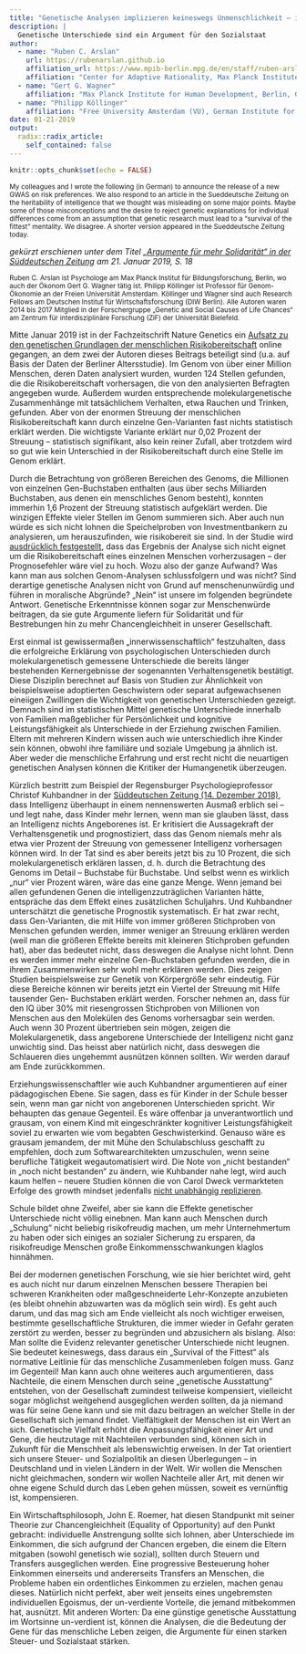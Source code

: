 ```yaml
---
title: "Genetische Analysen implizieren keineswegs Unmenschlichkeit – im Gegenteil"
description: |
  Genetische Unterschiede sind ein Argument für den Sozialstaat
author:
  - name: "Ruben C. Arslan"
    url: https://rubenarslan.github.io
    affiliation_url: https://www.mpib-berlin.mpg.de/en/staff/ruben-arslan
    affiliation: "Center for Adaptive Rationality, Max Planck Institute for Human Development, Berlin" 
  - name: "Gert G. Wagner"
    affiliation: "Max Planck Institute for Human Development, Berlin, German Institute for Economic Research (DIW Berlin)" 
  - name: "Philipp Köllinger"
    affiliation: "Free University Amsterdam (VU), German Institute for Economic Research (DIW Berlin)" 
date: 01-21-2019
output:
  radix::radix_article:
    self_contained: false
---
```


```r
knitr::opts_chunk$set(echo = FALSE)
```

<small>My colleagues and I wrote the following (in German) to announce the release of a new GWAS on risk preferences.
We also respond to an article in the Sueddeutsche Zeitung on the heritability of intelligence that we thought was misleading on
some major points. Maybe some of those misconceptions and the desire to reject genetic explanations for individual differences 
come from an assumption that genetic research must lead to a "survival of the fittest" mentality. We disagree. A shorter
version appeared in the Sueddeutsche Zeitung today.</small>

_gekürzt erschienen unter dem Titel [„Argumente für mehr Solidarität“ in der Süddeutschen Zeitung](https://www.sueddeutsche.de/wirtschaft/forum-argumente-fuer-mehr-solidaritaet-1.4295164) am 21. Januar 2019, S. 18_

<small>Ruben C. Arslan ist Psychologe am Max Planck Institut für Bildungsforschung, Berlin, wo auch der Ökonom Gert G. Wagner tätig ist. Philipp Köllinger ist Professor für Genom-Ökonomie an der Freien Universität Amsterdam. Köllinger und Wagner sind auch Research Fellows am Deutschen Institut für Wirtschaftsforschung (DIW Berlin). Alle Autoren waren 2014 bis 2017 Mitglied in der Forschergruppe „Genetic and Social Causes of Life Chances“ am Zentrum für interdisziplinäre Forschung (ZiF) der Universität Bielefeld.</small>

Mitte Januar 2019 ist in der Fachzeitschrift Nature Genetics ein [Aufsatz zu den genetischen Grundlagen der menschlichen Risikobereitschaft](https://doi.org/10.1038/s41588-018-0309-3) online gegangen, an dem zwei der Autoren dieses Beitrags beteiligt sind (u.a. auf Basis der Daten der Berliner Altersstudie). Im Genom von über einer Million Menschen, deren Daten analysiert wurden, wurden 124 Stellen gefunden, die die Risikobereitschaft vorhersagen, die von den analysierten Befragten angegeben wurde. Außerdem wurden entsprechende molekulargenetische Zusammenhänge mit tatsächlichem Verhalten, etwa Rauchen und Trinken, gefunden. Aber von der enormen Streuung der menschlichen Risikobereitschaft kann durch einzelne Gen-Varianten fast nichts statistisch erklärt werden. Die wichtigste Variante erklärt nur 0,02 Prozent der Streuung – statistisch signifikant, also kein reiner Zufall, aber trotzdem wird so gut wie kein Unterschied in der Risikobereitschaft durch eine Stelle im Genom erklärt.

Durch die Betrachtung von größeren Bereichen des Genoms, die Millionen von einzelnen Gen-Buchstaben enthalten (aus über sechs Milliarden Buchstaben, aus denen ein menschliches Genom besteht), konnten immerhin 1,6 Prozent der Streuung statistisch aufgeklärt werden. Die winzigen Effekte vieler Stellen im Genom summieren sich. Aber auch nun würde es sich nicht lohnen die Speichelproben von Investmentbankern zu analysieren, um herauszufinden, wie risikobereit sie sind. In der Studie wird [ausdrücklich festgestellt](https://www.thessgac.org/faqs), dass das Ergebnis der Analyse sich nicht eignet um die Risikobereitschaft eines einzelnen Menschen vorherzusagen – der Prognosefehler wäre viel zu hoch. Wozu also der ganze Aufwand? Was kann man aus solchen Genom-Analysen schlussfolgern und was nicht? Sind derartige genetische Analysen nicht von Grund auf menschenunwürdig und führen in moralische Abgründe? „Nein“ ist unsere im folgenden begründete Antwort. Genetische Erkenntnisse können sogar zur Menschenwürde beitragen, da sie gute Argumente liefern für Solidarität und für Bestrebungen hin zu mehr Chancengleichheit in unserer Gesellschaft.

Erst einmal ist gewissermaßen „innerwissenschaftlich“ festzuhalten, dass die erfolgreiche Erklärung von psychologischen Unterschieden durch molekulargenetisch gemessene Unterschiede die bereits länger bestehenden Kernergebnisse der sogenannten Verhaltensgenetik bestätigt. Diese Disziplin berechnet auf Basis von Studien zur Ähnlichkeit von beispielsweise adoptierten Geschwistern oder separat aufgewachsenen eineiigen Zwillingen die Wichtigkeit von genetischen Unterschieden gezeigt. Demnach sind im statistischen Mittel genetische Unterschiede innerhalb von Familien maßgeblicher für Persönlichkeit und kognitive Leistungsfähigkeit als Unterschiede in der Erziehung zwischen Familien. Eltern mit mehreren Kindern wissen auch wie unterschiedlich ihre Kinder sein können, obwohl ihre familiäre und soziale Umgebung ja ähnlich ist. Aber weder die menschliche Erfahrung und erst recht nicht die neuartigen genetischen Analysen können die Kritiker der Humangenetik überzeugen.

Kürzlich bestritt zum Beispiel der Regensburger Psychologieprofessor Christof Kuhbandner in der [Süddeutschen Zeitung (14. Dezember 2018)](https://www.sueddeutsche.de/bildung/paedagogik-intelligenz-ist-nicht-angeboren-1.4245200), dass Intelligenz überhaupt in einem nennenswerten Ausmaß erblich sei – und legt nahe, dass Kinder mehr lernen, wenn man sie glauben lässt, dass an Intelligenz nichts Angeborenes ist. Er kritisiert die Aussagekraft der Verhaltensgenetik und prognostiziert, dass das Genom niemals mehr als etwa vier Prozent der Streuung von gemessener Intelligenz vorhersagen können wird. In der Tat sind es aber bereits jetzt bis zu 10 Prozent, die sich molekulargenetisch erklären lassen, d. h. durch die Betrachtung des Genoms im Detail – Buchstabe für Buchstabe. Und selbst wenn es wirklich „nur“ vier Prozent wären, wäre das eine ganze Menge. Wenn jemand bei allen gefundenen Genen die intelligenzzuträglichen Varianten hätte, entspräche das dem Effekt eines zusätzlichen Schuljahrs.
Und Kuhbandner unterschätzt die genetische Prognostik systematisch. Er hat zwar recht, dass Gen-Varianten, die mit Hilfe von immer größeren Stichproben von Menschen gefunden werden, immer weniger an Streuung erklären werden (weil man die größeren Effekte bereits mit kleineren Stichproben gefunden hat), aber das bedeutet nicht, dass deswegen die Analyse nicht lohnt. Denn es werden immer mehr einzelne Gen-Buchstaben gefunden werden, die in ihrem Zusammenwirken sehr wohl mehr erklären werden. Dies zeigen Studien beispielsweise zur Genetik von Körpergröße sehr eindeutig. Für diese Bereiche können wir bereits jetzt ein Viertel der Streuung mit Hilfe tausender Gen- Buchstaben erklärt werden. Forscher nehmen an, dass für den IQ über 30% mit riesengrossen Stichproben von Millionen von Menschen aus den Molekülen des Genoms vorhersagbar sein werden. Auch wenn 30 Prozent übertrieben sein mögen, zeigen die Molekulargenetik, dass angeborene Unterschiede der Intelligenz nicht ganz unwichtig sind. Das heisst aber natürlich nicht, dass deswegen die Schlaueren dies ungehemmt ausnützen können sollten. Wir werden darauf am Ende zurückkommen.

Erziehungswissenschaftler wie auch Kuhbandner argumentieren auf einer pädagogischen Ebene. Sie sagen, dass es für Kinder in der Schule besser sein, wenn man gar nicht von angeborenen Unterschieden spricht. Wir behaupten das genaue Gegenteil. Es wäre offenbar ja unverantwortlich und grausam, von einem Kind mit eingeschränkter kognitiver Leistungsfähigkeit soviel zu erwarten wie vom begabten Geschwisterkind. Genauso wäre es grausam jemandem, der mit Mühe den Schulabschluss geschafft zu empfehlen, doch zum Softwarearchitekten umzuschulen, wenn seine berufliche Tätigkeit wegautomatisiert wird. Die Note von „nicht bestanden“ in „noch nicht bestanden“ zu ändern, wie Kuhbander nahe legt, wird auch kaum helfen – neuere Studien können die von Carol Dweck vermarkteten Erfolge des growth mindset jedenfalls [nicht unabhängig replizieren](https://osf.io/preprints/socarxiv/tsdwy/).

Schule bildet ohne Zweifel, aber sie kann die Effekte genetischer Unterschiede nicht völlig einebnen. Man kann auch Menschen durch „Schulung“ nicht beliebig risikofreudig machen, um mehr Unternehmertum zu haben oder sich einiges an sozialer Sicherung zu ersparen, da risikofreudige Menschen große Einkommensschwankungen klaglos hinnähmen.

Bei der modernen genetischen Forschung, wie sie hier berichtet wird, geht es auch nicht nur darum einzelnen Menschen bessere Therapien bei schweren Krankheiten oder maßgeschneiderte Lehr-Konzepte anzubieten (es bleibt ohnehin abzuwarten was da möglich sein wird). Es geht auch darum, und das mag sich am Ende vielleicht als noch wichtiger erweisen, bestimmte gesellschaftliche Strukturen, die immer wieder in Gefahr geraten zerstört zu werden, besser zu begründen und abzusichern als bislang. Also: Man sollte die Evidenz relevanter genetischer Unterschiede nicht leugnen. Sie bedeutet keineswegs, dass daraus ein „Survival of the Fittest“ als normative Leitlinie für das menschliche Zusammenleben folgen muss. Ganz im Gegenteil! Man kann auch ohne weiteres auch argumentieren, dass Nachteile, die einem Menschen durch seine „genetische Ausstattung“ entstehen, von der Gesellschaft zumindest teilweise kompensiert, vielleicht sogar möglichst weitgehend ausgeglichen werden sollten, da ja niemand was für seine Gene kann und sie mit dazu beitragen an welcher Stelle in der Gesellschaft sich jemand findet. Vielfältigkeit der Menschen ist ein Wert an sich. Genetische Vielfalt erhöht die Anpassungsfähigkeit einer Art und Gene, die heutzutage mit Nachteilen verbunden sind, können sich in Zukunft für die Menschheit als lebenswichtig erweisen. In der Tat orientiert sich unsere Steuer- und Sozialpolitik an diesen Überlegungen – in Deutschland und in vielen Ländern in der Welt. Wir wollen die Menschen nicht gleichmachen, sondern wir wollen Nachteile aller Art, mit denen wir ohne eigene Schuld durch das Leben gehen müssen, soweit es vernünftig ist, kompensieren.

Ein Wirtschaftsphilosoph, John E. Roemer, hat diesen Standpunkt mit seiner Theorie zur Chancengleichheit (Equality of Opportunity) auf den Punkt gebracht: individuelle Anstrengung sollte sich lohnen, aber Unterschiede im Einkommen, die sich aufgrund der Chancen ergeben, die einem die Eltern mitgaben (sowohl genetisch wie sozial), sollten durch Steuern und Transfers ausgeglichen werden. Eine progressive Besteuerung hoher Einkommen einerseits und andererseits Transfers an Menschen, die Probleme haben ein ordentliches Einkommen zu erzielen, machen genau dieses. Natürlich nicht perfekt, aber weit jenseits eines ungebremsten individuellen Egoismus, der un-verdiente Vorteile, die jemand mitbekommen hat, ausnützt. Mit anderen Worten: Da eine günstige genetische Ausstattung im Wortsinne un-verdient ist, können die Analysen, die die Bedeutung der Gene für das menschliche Leben zeigen, die Argumente für einen starken Steuer- und Sozialstaat stärken.
